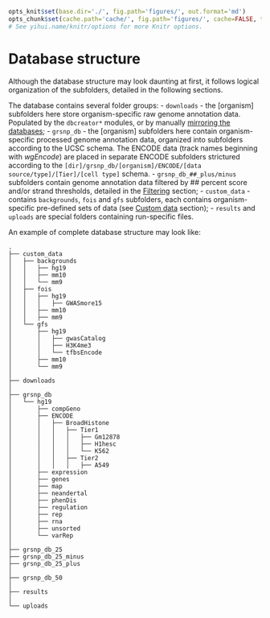 ```r

opts_knit$set(base.dir='./', fig.path='figures/', out.format='md')
opts_chunk$set(cache.path='cache/', fig.path='figures/', cache=FALSE, tidy=TRUE, fig.keep='high', echo=TRUE, dpi=300, out.width=700, prompt=FALSE, comment='##', results='markup', eval=FALSE)
# See yihui.name/knitr/options for more Knitr options.
```

Database structure
========================================================

Although the database structure may look daunting at first, it follows logical organization of the subfolders, detailed in the following sections.

The database contains several folder groups:
- `downloads` - the [organism] subfolders here store organism-specific raw genome annotation data. Populated by the `dbcreator*` modules, or by manually [mirroring the databases](dbcreatorFAQ.md);
- `grsnp_db` - the [organism] subfolders here contain organism-specific processed genome annotation data, organized into subfolders according to the UCSC schema. The ENCODE data (track names beginning with *wgEncode*) are placed in separate ENCODE subfolders strictured according to the `[dir]/grsnp_db/[organism]/ENCODE/[data source/type]/[Tier]/[cell type]` schema.
- `grsnp_db_##_plus/minus` subfolders contain genome annotation data filtered by ## percent score and/or strand thresholds, detailed in the [Filtering](dbcreatorFiltering.md) section;
- `custom_data` - contains `backgrounds`, `fois` and `gfs` subfolders, each contains organism-specific pre-defined sets of data (see [Custom data](dbcreatorCustom.md) section);
- `results` and `uploads` are special folders containing run-specific files.

An example of complete database structure may look like:

```
.
├── custom_data
│   ├── backgrounds
│   │   ├── hg19
│   │   ├── mm10
│   │   └── mm9
│   ├── fois
│   │   ├── hg19
│   │   │   ├── GWASmore15
│   │   ├── mm10
│   │   ├── mm9
│   └── gfs
│       ├── hg19
│       │   ├── gwasCatalog
│       │   ├── H3K4me3
│       │   └── tfbsEncode
│       ├── mm10
│       └── mm9
│   
├── downloads
│   
├── grsnp_db
│   └── hg19
│       ├── compGeno
│       ├── ENCODE
│       │   ├── BroadHistone
│       │   │   ├── Tier1
│       │   │   │   ├── Gm12878
│       │   │   │   ├── H1hesc
│       │   │   │   └── K562
│       │   │   ├── Tier2
│       │   │   │   ├── A549
│       ├── expression
│       ├── genes
│       ├── map
│       ├── neandertal
│       ├── phenDis
│       ├── regulation
│       ├── rep
│       ├── rna
│       ├── unsorted
│       └── varRep
│   
├── grsnp_db_25
├── grsnp_db_25_minus
├── grsnp_db_25_plus
│   
├── grsnp_db_50
│   
├── results
│   
└── uploads
```
